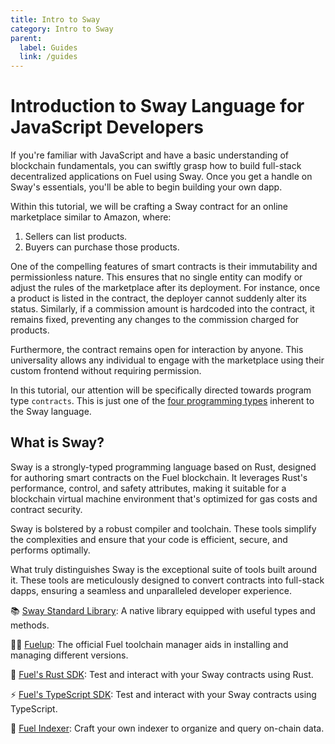 ```yaml
---
title: Intro to Sway
category: Intro to Sway
parent:
  label: Guides
  link: /guides
---
```


# Introduction to Sway Language for JavaScript Developers

If you're familiar with JavaScript and have a basic understanding of blockchain fundamentals, you can swiftly grasp how to build full-stack decentralized applications on Fuel using Sway. Once you get a handle on Sway's essentials, you'll be able to begin building your own dapp.

Within this tutorial, we will be crafting a Sway contract for an online marketplace similar to Amazon, where:

1. Sellers can list products.
2. Buyers can purchase those products.

One of the compelling features of smart contracts is their immutability and permissionless nature. This ensures that no single entity can modify or adjust the rules of the marketplace after its deployment. For instance, once a product is listed in the contract, the deployer cannot suddenly alter its status. Similarly, if a commission amount is hardcoded into the contract, it remains fixed, preventing any changes to the commission charged for products.

Furthermore, the contract remains open for interaction by anyone. This universality allows any individual to engage with the marketplace using their custom frontend without requiring permission.

In this tutorial, our attention will be specifically directed towards program type `contracts`. This is just one of the [four programming types](https://docs.fuel.network/docs/sway/sway-program-types/) inherent to the Sway language.

## What is Sway?

Sway is a strongly-typed programming language based on Rust, designed for authoring smart contracts on the Fuel blockchain. It leverages Rust's performance, control, and safety attributes, making it suitable for a blockchain virtual machine environment that's optimized for gas costs and contract security.

Sway is bolstered by a robust compiler and toolchain. These tools simplify the complexities and ensure that your code is efficient, secure, and performs optimally.

What truly distinguishes Sway is the exceptional suite of tools built around it. These tools are meticulously designed to convert contracts into full-stack dapps, ensuring a seamless and unparalleled developer experience.

📚 [Sway Standard Library](https://github.com/FuelLabs/sway/tree/master/sway-lib-std): A native library equipped with useful types and methods.

🧑‍🔧 [Fuelup](https://github.com/FuelLabs/fuelup): The official Fuel toolchain manager aids in installing and managing different versions.

🦀 [Fuel's Rust SDK](https://github.com/FuelLabs/fuels-rs): Test and interact with your Sway contracts using Rust.

⚡ [Fuel's TypeScript SDK](https://github.com/FuelLabs/fuels-ts): Test and interact with your Sway contracts using TypeScript.

🔭 [Fuel Indexer](https://github.com/FuelLabs/fuel-indexer/): Craft your own indexer to organize and query on-chain data.